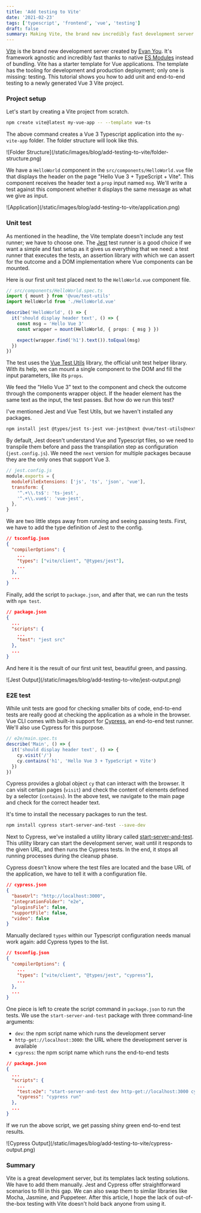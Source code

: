 ```yaml
---
title: 'Add testing to Vite'
date: '2021-02-23'
tags: ['typescript', 'frontend', 'vue', 'testing']
draft: false
summary: Making Vite, the brand new incredibly fast development server for Vue 3, whole with unit and end-to-end testing
---
```


[Vite](https://vitejs.dev/) is the brand new development server created by [Evan You](https://twitter.com/youyuxi). It's framework agnostic and incredibly fast thanks to native [ES Modules](https://developer.mozilla.org/en-US/docs/Web/JavaScript/Guide/Modules) instead of bundling. Vite has a starter template for Vue applications. The template has the tooling for development and production deployment; only one is missing: testing. This tutorial shows you how to add unit and end-to-end testing to a newly generated Vue 3 Vite project.

### Project setup

Let's start by creating a Vite project from scratch.

```bash
npm create vite@latest my-vue-app -- --template vue-ts
```

The above command creates a Vue 3 Typescript application into the `my-vite-app` folder. The folder structure will look like this.

<div className="flex justify-center">
  ![Folder Structure](/static/images/blog/add-testing-to-vite/folder-structure.png)
</div>

We have a `HelloWorld` component in the `src/components/HelloWorld.vue` file that displays the header on the page "Hello Vue 3 + TypeScript + Vite". This component receives the header text a `prop` input named `msg`. We'll write a test against this component whether it displays the same message as what we give as input.

<div className="flex justify-center">
  ![Application](/static/images/blog/add-testing-to-vite/application.png)
</div>

### Unit test

As mentioned in the headline, the Vite template doesn't include any test runner; we have to choose one. The [Jest](https://jestjs.io/) test runner is a good choice if we want a simple and fast setup as it gives us everything that we need: a test runner that executes the tests, an assertion library with which we can assert for the outcome and a DOM implementation where Vue components can be mounted.

Here is our first unit test placed next to the `HelloWorld.vue` component file.

```typescript
// src/components/HelloWorld.spec.ts
import { mount } from '@vue/test-utils'
import HelloWorld from './HelloWorld.vue'

describe('HelloWorld', () => {
  it('should display header text', () => {
    const msg = 'Hello Vue 3'
    const wrapper = mount(HelloWorld, { props: { msg } })

    expect(wrapper.find('h1').text()).toEqual(msg)
  })
})
```

The test uses the [Vue Test Utils](https://vue-test-utils.vuejs.org/) library, the official unit test helper library. With its help, we can mount a single component to the DOM and fill the input parameters, like its `props`.

We feed the "Hello Vue 3" text to the component and check the outcome through the components wrapper object. If the header element has the same text as the input, the test passes. But how do we run this test?

I've mentioned Jest and Vue Test Utils, but we haven't installed any packages.

```bash
npm install jest @types/jest ts-jest vue-jest@next @vue/test-utils@next --save-dev
```

By default, Jest doesn't understand Vue and Typescript files, so we need to transpile them before and pass the transpilation step as configuration (`jest.config.js`). We need the `next` version for multiple packages because they are the only ones that support Vue 3.

```javascript
// jest.config.js
module.exports = {
  moduleFileExtensions: ['js', 'ts', 'json', 'vue'],
  transform: {
    '^.+\\.ts$': 'ts-jest',
    '^.+\\.vue$': 'vue-jest',
  },
}
```

We are two little steps away from running and seeing passing tests. First, we have to add the type definition of Jest to the config.

```json
// tsconfig.json
{
  "compilerOptions": {
    ...
    "types": ["vite/client", "@types/jest"],
    ...
  },
  ...
}
```

Finally, add the script to `package.json`, and after that, we can run the tests with `npm test`.

```json
// package.json
{
  ...
  "scripts": {
    ...
    "test": "jest src"
  },
  ...
}
```

And here it is the result of our first unit test, beautiful green, and passing.

<div className="flex justify-center">
  ![Jest Output](/static/images/blog/add-testing-to-vite/jest-output.png)
</div>

### E2E test

While unit tests are good for checking smaller bits of code, end-to-end tests are really good at checking the application as a whole in the browser. Vue CLI comes with built-in support for [Cypress](https://www.cypress.io/), an end-to-end test runner. We'll also use Cypress for this purpose.

```typescript
// e2e/main.spec.ts
describe('Main', () => {
  it('should display header text', () => {
    cy.visit('/')
    cy.contains('h1', 'Hello Vue 3 + TypeScript + Vite')
  })
})
```

Cypress provides a global object `cy` that can interact with the browser. It can visit certain pages (`visit`) and check the content of elements defined by a selector (`contains`). In the above test, we navigate to the main page and check for the correct header text.

It's time to install the necessary packages to run the test.

```bash
npm install cypress start-server-and-test --save-dev
```

Next to Cypress, we've installed a utility library called [start-server-and-test](https://github.com/bahmutov/start-server-and-test). This utility library can start the development server, wait until it responds to the given URL, and then runs the Cypress tests. In the end, it stops all running processes during the cleanup phase.

Cypress doesn't know where the test files are located and the base URL of the application, we have to tell it with a configuration file.

```json
// cypress.json
{
  "baseUrl": "http://localhost:3000",
  "integrationFolder": "e2e",
  "pluginsFile": false,
  "supportFile": false,
  "video": false
}
```

Manually declared `types` within our Typescript configuration needs manual work again: add Cypress types to the list.

```json
// tsconfig.json
{
  "compilerOptions": {
    ...
    "types": ["vite/client", "@types/jest", "cypress"],
    ...
  },
  ...
}
```

One piece is left to create the script command in `package.json` to run the tests. We use the `start-server-and-test` package with three command-line arguments:

- `dev`: the npm script name which runs the development server
- `http-get://localhost:3000`: the URL where the development server is available
- `cypress`: the npm script name which runs the end-to-end tests

```json
// package.json
{
  ...
  "scripts": {
    ...
    "test:e2e": "start-server-and-test dev http-get://localhost:3000 cypress",
    "cypress": "cypress run"
  },
  ...
}
```

If we run the above script, we get passing shiny green end-to-end test results.

<div className="flex justify-center">
  ![Cypress Output](/static/images/blog/add-testing-to-vite/cypress-output.png)
</div>

### Summary

Vite is a great development server, but its templates lack testing solutions. We have to add them manually. Jest and Cypress offer straightforward scenarios to fill in this gap. We can also swap them to similar libraries like Mocha, Jasmine, and Puppeteer. After this article, I hope the lack of out-of-the-box testing with Vite doesn't hold back anyone from using it.
